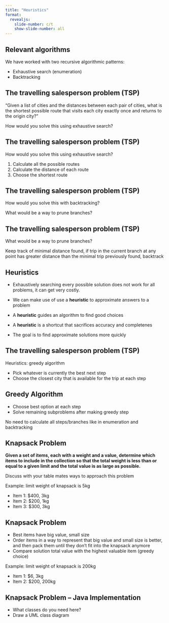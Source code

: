 ```yaml
---
title: "Heuristics"
format:
  revealjs:
    slide-number: c/t
    show-slide-number: all
---
```


## Relevant algorithms

We have worked with two recursive algorithmic patterns:

* Exhaustive search (enumeration)
* Backtracking

## The travelling salesperson problem (TSP)

"Given a list of cities and the distances between each pair of cities, what is the shortest possible route that visits each city exactly once and returns to the origin city?"

How would you solve this using exhaustive search?

## The travelling salesperson problem (TSP)

How would you solve this using exhaustive search?

1. Calculate all the possible routes
1. Calculate the distance of each route 
1. Choose the shortest route

## The travelling salesperson problem (TSP)

How would you solve this with backtracking?

What would be a way to prune branches?

## The travelling salesperson problem (TSP)

What would be a way to prune branches?

Keep track of minimal distance found, if trip in the current branch at any point 
has greater distance than the minimal trip previously found, backtrack

## Heuristics

* Exhaustively searching every possible solution does not work for all problems,
it can get very costly.

* We can make use of use a **heuristic** to approximate answers to a problem 

* A **heuristic**  guides an algorithm to find good choices

* A **heuristic** is a shortcut that sacrifices accuracy and completenes

* The goal is to find approximate solutions more quickly

## The travelling salesperson problem (TSP)

Heuristics: greedy algorithm

* Pick whatever is currently the best next step
* Choose the closest city that is available for the trip at each step

## Greedy Algorithm

* Choose best option at each step
* Solve remaining subproblems after making greedy step

No need to calculate all steps/branches like in enumeration and backtracking

## Knapsack Problem 

**Given a set of items, each with a weight and a value, determine which items to include in the collection so that the total weight is less than or equal to a given limit and the total value is as large as possible.**

Discuss with your table mates ways to approach this problem

Example: limit weight of knapsack is 5kg

* Item 1: $400, 3kg
* Item 2: $200, 1kg
* Item 3: $300, 3kg

## Knapsack Problem 

* Best items have big value, small size
* Order items in a way to represent that big value and small size is better, and then pack them until they don't fit into the knapsack anymore
* Compare solution total value with the highest valuable item (greedy choice)

Example: limit weight of knapsack is 200kg

* Item 1: $6, 3kg
* Item 2: $200, 200kg

## Knapsack Problem -- Java Implementation

* What classes do you need here?
* Draw a UML class diagram


